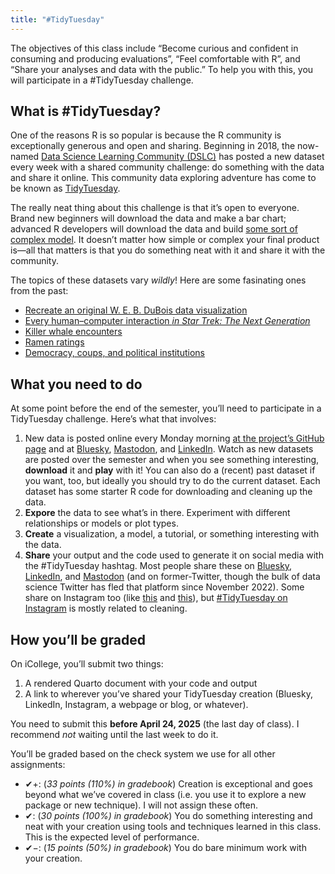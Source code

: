 ```yaml
---
title: "#TidyTuesday"
---
```


The objectives of this class include "Become curious and confident in consuming and producing evaluations", "Feel comfortable with R", and "Share your analyses and data with the public." To help you with this, you will participate in a #TidyTuesday challenge.

## What is #TidyTuesday?

One of the reasons R is so popular is because the R community is exceptionally generous and open and sharing. Beginning in 2018, the now-named [Data Science Learning Community (DSLC)](https://dslc.io/) has posted a new dataset every week with a shared community challenge: do something with the data and share it online. This community data exploring adventure has come to be known as [TidyTuesday](https://github.com/rfordatascience/tidytuesday).

The really neat thing about this challenge is that it's open to everyone. Brand new beginners will download the data and make a bar chart; advanced R developers will download the data and build [some sort of complex model](https://juliasilge.com/blog/star-trek/). It doesn't matter how simple or complex your final product is—all that matters is that you do something neat with it and share it with the community.

The topics of these datasets vary *wildly*! Here are some fasinating ones from the past:

- [Recreate an original W. E. B. DuBois data visualization](https://github.com/rfordatascience/tidytuesday/blob/main/data/2021/2021-02-16/readme.md)
- [Every human–computer interaction *in Star Trek: The Next Generation*](https://github.com/rfordatascience/tidytuesday/blob/main/data/2021/2021-08-17/readme.md)
- [Killer whale encounters](https://github.com/rfordatascience/tidytuesday/blob/main/data/2024/2024-10-15/readme.md)
- [Ramen ratings](https://github.com/rfordatascience/tidytuesday/blob/main/data/2019/2019-06-04)
- [Democracy, coups, and political institutions](https://github.com/rfordatascience/tidytuesday/blob/main/data/2024/2024-11-05/readme.md)

## What you need to do

At some point before the end of the semester, you'll need to participate in a TidyTuesday challenge. Here's what that involves:

1. New data is posted online every Monday morning [at the project's GitHub page](https://github.com/rfordatascience/tidytuesday/blob/main/README.md#datasets) and at [Bluesky](https://bsky.app/profile/jonthegeek.com), [Mastodon](https://fosstodon.org/@jonthegeek), and [LinkedIn](https://www.linkedin.com/in/lgibson7/). Watch as new datasets are posted over the semester and when you see something interesting, **download** it and **play** with it! You can also do a (recent) past dataset if you want, too, but ideally you should try to do the current dataset. Each dataset has some starter R code for downloading and cleaning up the data.
2. **Expore** the data to see what's in there. Experiment with different relationships or models or plot types.
3. **Create** a visualization, a model, a tutorial, or something interesting with the data.
4. **Share** your output and the code used to generate it on social media with the #TidyTuesday hashtag. Most people share these on [Bluesky](https://bsky.app/hashtag/TidyTuesday), [LinkedIn](https://www.linkedin.com/feed/hashtag/?keywords=tidytuesday), and [Mastodon](https://fosstodon.org/tags/TidyTuesday) (and on former-Twitter, though the bulk of data science Twitter has fled that platform since November 2022). Some share on Instagram too (like [this](https://www.instagram.com/p/CZk7dKPr92g/) and [this](https://www.instagram.com/p/CE9Moo2gj6d/)), but [#TidyTuesday on Instagram](https://www.instagram.com/explore/tags/tidytuesday/) is mostly related to cleaning.

## How you'll be graded

On iCollege, you'll submit two things:

1. A rendered Quarto document with your code and output
2. A link to wherever you've shared your TidyTuesday creation (Bluesky, LinkedIn, Instagram, a webpage or blog, or whatever).

You need to submit this **before April 24, 2025** (the last day of class). I recommend *not* waiting until the last week to do it.

You'll be graded based on the check system we use for all other assignments:

- ✔+: (*33 points (110%) in gradebook*) Creation is exceptional and goes beyond what we've covered in class (i.e. you use it to explore a new package or new technique). I will not assign these often.
- ✔: (*30 points (100%) in gradebook*) You do something interesting and neat with your creation using tools and techniques learned in this class. This is the expected level of performance.
- ✔−: (*15 points (50%) in gradebook*) You do bare minimum work with your creation.
